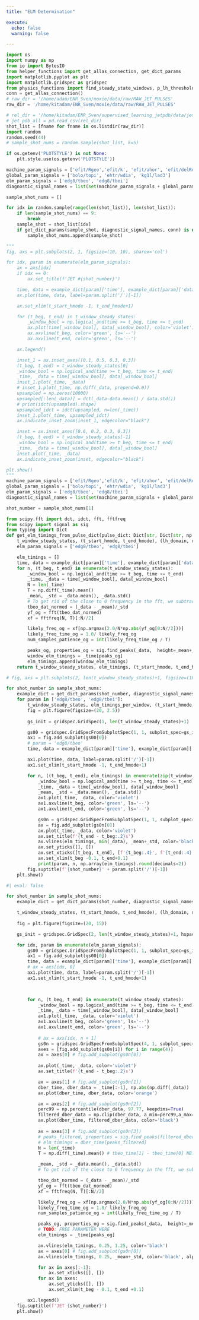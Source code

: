 ```yaml
---
title: "ELM Determination"

execute: 
  echo: false
  warning: false

---
```



```python
import os 
import numpy as np
from io import BytesIO
from helper_functions import get_allas_connection, get_dict_params
import matplotlib.pyplot as plt 
import matplotlib.gridspec as gridspec
from physics_functions import find_steady_state_windows, p_lh_threshold_martin_scaling_from_pulse_dict
conn = get_allas_connection()
# raw_dir = '/home/adam/ENR_Sven/moxie/data/raw/RAW_JET_PULSES'
raw_dir = '/home/kitadam/ENR_Sven/moxie/data/raw/RAW_JET_PULSES'

# rel_dir = '/home/kitadam/ENR_Sven/supervised_learning_jetpdb/data/jet-all-full.csv'
# jet_pdb_all = pd.read_csv(rel_dir)
shot_list = [fname for fname in os.listdir(raw_dir)]
import random 
random.seed(44)
# sample_shot_nums = random.sample(shot_list, k=5)

if os.getenv('PLOTSTYLE') is not None: 
    plt.style.use(os.getenv('PLOTSTYLE'))

machine_param_signals = ['efit/Rgeo','efit/k', 'efit/ahor', 'efit/delRoben', 'efit/delRuntn', 'efit/Vol', 'gas/D_tot', 'magn/IpiFP', 'magn/q95',  'magn/BTF', 'power/PNBI_TOT', 'power/P_OH', 'power/PICR_TOT']
global_param_signals = ['bolo/topi', 'ehtr/wdia', 'kg1l/lad3'] 
elm_param_signals = ['edg8/tbeo', 'edg8/tbei']
diagnostic_signal_names = list(set(machine_param_signals + global_param_signals + elm_param_signals))

sample_shot_nums = [] 

for idx in random.sample(range(len(shot_list)), len(shot_list)): 
    if len(sample_shot_nums) == 9: 
        break 
    sample_shot = shot_list[idx]
    if get_dict_params(sample_shot, diagnostic_signal_names, conn) is not None: 
        sample_shot_nums.append(sample_shot)

```

```python

"""
fig, axs = plt.subplots(2, 1, figsize=(10, 10), sharex='col')

for idx, param in enumerate(elm_param_signals): 
    ax = axs[idx]
    if idx == 0: 
        ax.set_title(f'JET #{shot_number}')

    time, data = example_dict[param]['time'], example_dict[param]['data']
    ax.plot(time, data, label=param.split('/')[-1])

    ax.set_xlim(t_start_hmode -1, t_end_hmode+1)

    for (t_beg, t_end) in t_window_steady_states: 
        _window_bool = np.logical_and(time >= t_beg, time <= t_end)
        ax.plot(time[_window_bool], data[_window_bool], color='violet')
        ax.axvline(t_beg, color='green', ls='--')
        ax.axvline(t_end, color='green', ls='--')

    ax.legend()

    inset_1 = ax.inset_axes([0.1, 0.5, 0.3, 0.3])
    (t_beg, t_end) = t_window_steady_states[0]
    _window_bool = np.logical_and(time >= t_beg, time <= t_end)
    _time, _data = time[_window_bool], data[_window_bool]
    inset_1.plot(_time, _data)
    # inset_1.plot(_time, np.diff(_data, prepend=0.0))
    upsampled = np.zeros(10000)
    upsampled[:len(_data)] = dct(_data-data.mean() / data.std())
    # print(idct(upsampled).shape)
    upsampled_idct = idct(upsampled, n=len(_time))
    inset_1.plot(_time, upsampled_idct)
    ax.indicate_inset_zoom(inset_1, edgecolor="black")

    inset = ax.inset_axes([0.6, 0.2, 0.3, 0.3])
    (t_beg, t_end) = t_window_steady_states[-1]
    _window_bool = np.logical_and(time >= t_beg, time <= t_end)
    _time, _data = time[_window_bool], data[_window_bool]
    inset.plot(_time, _data)
    ax.indicate_inset_zoom(inset, edgecolor="black")

plt.show()
"""
machine_param_signals = ['efit/Rgeo','efit/k', 'efit/ahor', 'efit/delRoben', 'efit/delRuntn', 'efit/Vol', 'gas/D_tot', 'magn/IpiFP', 'magn/q95',  'magn/BTF', 'power/PNBI_TOT', 'power/P_OH', 'power/PICR_TOT']
global_param_signals = ['bolo/topi', 'ehtr/wdia', 'kg1l/lad3'] 
elm_param_signals = ['edg8/tbeo', 'edg8/tbei']
diagnostic_signal_names = list(set(machine_param_signals + global_param_signals + elm_param_signals))

shot_number = sample_shot_nums[1]

from scipy.fft import dct, idct, fft, fftfreq
from scipy import signal as sig
from typing import Dict
def get_elm_timings_from_pulse_dict(pulse_dict: Dict[str, Dict[str, np.ndarray]], param='edg8/tbeo'): 
    t_window_steady_states, (t_start_hmode, t_end_hmode), (lh_domain, ratio_threshold_total_power) = find_steady_state_windows(pulse_dict)
    elm_param_signals = ['edg8/tbeo', 'edg8/tbei']

    elm_timings = []
    time, data = example_dict[param]['time'], example_dict[param]['data']
    for n, (t_beg, t_end) in enumerate(t_window_steady_states): 
        _window_bool = np.logical_and(time >= t_beg, time <= t_end)
        _time, _data = time[_window_bool], data[_window_bool]
        N = len(_time)
        T = np.diff(_time).mean() 
        _mean, _std = _data.mean(), _data.std()
        # To get rid of the close to 0 frequency in the fft, we subtract the mean and divide by std. 
        tbeo_dat_normed = (_data - _mean)/_std
        yf_og = fft(tbeo_dat_normed)
        xf = fftfreq(N, T)[:N//2]

        likely_freq_og = xf[np.argmax(2.0/N*np.abs(yf_og[0:N//2]))]
        likely_freq_time_og = 1.0/ likely_freq_og
        num_samples_patience_og = int(likely_freq_time_og / T)

        peaks_og, properties_og = sig.find_peaks(_data,  height=_mean+_std, distance=num_samples_patience_og - (num_samples_patience_og // 3)) # TODO: Free parameter here! 
        window_elm_timings = _time[peaks_og]
        elm_timings.append(window_elm_timings)
    return t_window_steady_states, elm_timings, (t_start_hmode, t_end_hmode)

# fig, axs = plt.subplots(2, len(t_window_steady_states)+1, figsize=(18, 10), sharex='col')

for shot_number in sample_shot_nums:
    example_dict = get_dict_params(shot_number, diagnostic_signal_names, conn)
    for param in ['edg8/tbeo', 'edg8/tbei']:
        t_window_steady_states, elm_timings_per_window, (t_start_hmode, t_end_hmode) = get_elm_timings_from_pulse_dict(example_dict, param)
        fig = plt.figure(figsize=(20, 2.5))
        
        gs_init = gridspec.GridSpec(1, len(t_window_steady_states)+1)

        gs00 = gridspec.GridSpecFromSubplotSpec(1, 1, subplot_spec=gs_init[0])
        ax1 = fig.add_subplot(gs00[0])
        # param = 'edg8/tbeo'
        time, data = example_dict[param]['time'], example_dict[param]['data']

        ax1.plot(time, data, label=param.split('/')[-1])
        ax1.set_xlim(t_start_hmode -1, t_end_hmode+1)

        for n, ((t_beg, t_end), elm_timings) in enumerate(zip(t_window_steady_states, elm_timings_per_window)): 
            _window_bool = np.logical_and(time >= t_beg, time <= t_end)
            _time, _data = time[_window_bool], data[_window_bool]
            _mean, _std = _data.mean(), _data.std()
            ax1.plot(_time, _data, color='violet')
            ax1.axvline(t_beg, color='green', ls='--')
            ax1.axvline(t_end, color='green', ls='--')

            gs0n = gridspec.GridSpecFromSubplotSpec(1, 1, subplot_spec=gs_init[n+1])
            ax = fig.add_subplot(gs0n[0])
            ax.plot(_time, _data, color='violet')
            ax.set_title(f'{t_end - t_beg:.2}s')
            ax.vlines(elm_timings, min(_data), _mean+_std, color='black', alpha=0.5)
            ax.set_yticks([], [])
            ax.set_xticks([t_beg, t_end], [f'{t_beg:.4}', f'{t_end:.4}'])
            ax.set_xlim(t_beg -0.1, t_end+0.1)
            print(param, n, np.array(elm_timings).round(decimals=2))
        fig.suptitle(f'{shot_number}' + param.split('/')[-1])
    plt.show()
```

```python
#| eval: false

for shot_number in sample_shot_nums:
    example_dict = get_dict_params(shot_number, diagnostic_signal_names, conn)

    t_window_steady_states, (t_start_hmode, t_end_hmode), (lh_domain, ratio_threshold_total_power) = find_steady_state_windows(example_dict)
    
    fig = plt.figure(figsize=(20, 15))

    gs_init = gridspec.GridSpec(2, len(t_window_steady_states)+1, hspace=0.1)

    for idx, param in enumerate(elm_param_signals): 
        gs00 = gridspec.GridSpecFromSubplotSpec(1, 1, subplot_spec=gs_init[idx, 0])
        ax1 = fig.add_subplot(gs00[0])
        time, data = example_dict[param]['time'], example_dict[param]['data']
        # ax = axs[idx, 0]
        ax1.plot(time, data, label=param.split('/')[-1])
        ax1.set_xlim(t_start_hmode -1, t_end_hmode+1)

        

        for n, (t_beg, t_end) in enumerate(t_window_steady_states): 
            _window_bool = np.logical_and(time >= t_beg, time <= t_end)
            _time, _data = time[_window_bool], data[_window_bool]
            ax1.plot(_time, _data, color='violet')
            ax1.axvline(t_beg, color='green', ls='--')
            ax1.axvline(t_end, color='green', ls='--')
        
            # ax = axs[idx, n + 1]
            gs0n = gridspec.GridSpecFromSubplotSpec(4, 1, subplot_spec=gs_init[idx, n+1], hspace=0.0)
            axes = [fig.add_subplot(gs0n[i]) for i in range(4)]
            ax = axes[0] # fig.add_subplot(gs0n[0])
            
            ax.plot(_time, _data, color='violet')
            ax.set_title(f'{t_end - t_beg:.2}s')

            ax = axes[1] # fig.add_subplot(gs0n[1])
            dber_time, dber_data = _time[:-1], np.abs(np.diff(_data))
            ax.plot(dber_time, dber_data, color='orange')

            ax = axes[2] # fig.add_subplot(gs0n[2])
            perc99 = np.percentile(dber_data, 97.77, keepdims=True)
            filtered_dber_data = np.clip(dber_data, a_min=perc99,a_max=None)
            ax.plot(dber_time, filtered_dber_data, color='black')
            
            ax = axes[3] # fig.add_subplot(gs0n[3])
            # peaks_filtered, properties = sig.find_peaks(filtered_dber_data)
            # elm_timings = dber_time[peaks_filtered]
            N = len(_time)
            T = np.diff(_time).mean() # tbeo_time[1] - tbeo_time[0] NB: Some reason no

            _mean, _std = _data.mean(), _data.std()
            # To get rid of the close to 0 frequency in the fft, we subtract the mean and divide by std. 

            tbeo_dat_normed = (_data - _mean)/_std
            yf_og = fft(tbeo_dat_normed)
            xf = fftfreq(N, T)[:N//2]

            likely_freq_og = xf[np.argmax(2.0/N*np.abs(yf_og[0:N//2]))]
            likely_freq_time_og = 1.0/ likely_freq_og
            num_samples_patience_og = int(likely_freq_time_og / T)

            peaks_og, properties_og = sig.find_peaks(_data,  height=_mean+_std, distance=num_samples_patience_og - (num_samples_patience_og // 3)) # 
            # TODO: FREE PARAMETER HERE
            elm_timings = _time[peaks_og]

            ax.vlines(elm_timings, 0.25, 1.25, color='black')
            ax = axes[0] # fig.add_subplot(gs0n[0])
            ax.vlines(elm_timings, 0.25, _mean+_std, color='black', alpha=0.5)

            for ax in axes[:-1]: 
                ax.set_xticks([], [])            
            for ax in axes: 
                ax.set_yticks([], [])
                ax.set_xlim(t_beg - 0.1, t_end +0.1)

        ax1.legend()
    fig.suptitle(f'JET {shot_number}')
    plt.show()


```